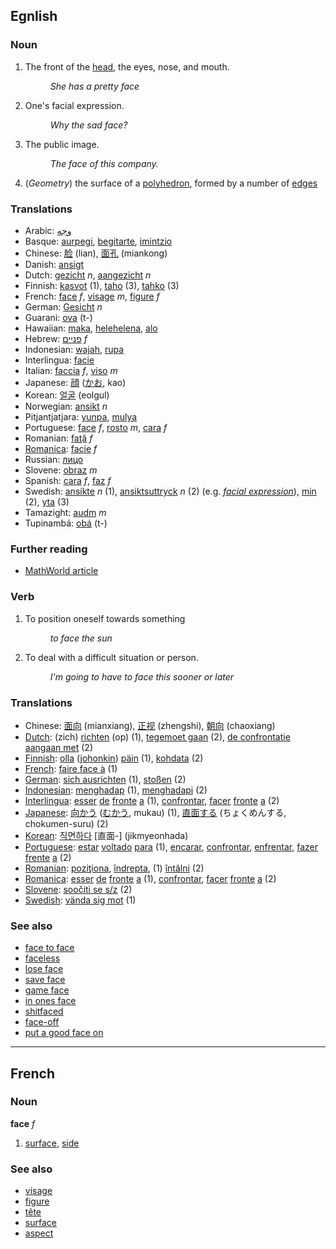 ==Egnlish==
=== Noun ===
# The front of the [[head]], the eyes, nose, and mouth.
#: ''She has a pretty face''
# One's facial expression.
#: ''Why the sad face?''
# The public image.
#: ''The face of this company.''
# (''Geometry'') the surface of a [[polyhedron]], formed by a number of [[edge]]s

=== Translations ===
*Arabic: [[وجه]]
*Basque: [[aurpegi]], [[begitarte]], [[imintzio]]
*Chinese: [[脸]] (lian), [[面孔]] (miankong)
*Danish: [[ansigt]]
*Dutch: [[gezicht]] ''n'', [[aangezicht]] ''n''
*Finnish: [[kasvot]] (1), [[taho]] (3), [[tahko]] (3)
*French: [[face#French|face]] ''f'', [[visage]] ''m'', [[figure#French|figure]] ''f''
*German: [[Gesicht]] ''n''
*Guarani: [[ova]] (t-)
*Hawaiian: [[maka]], [[helehelena]], [[alo]]
*Hebrew: [[פניים]] ''f''
*Indonesian: [[wajah]], [[rupa]]
*Interlingua: [[facie]]
*Italian: [[faccia]] ''f'', [[viso]] ''m''
*Japanese: [[顔]] ([[かお]], kao)
*Korean: [[얼굴]] (eolgul)
*Norwegian: [[ansikt]] ''n''
*Pitjantjatjara: [[yunpa]], [[mulya]]
*Portuguese: [[face]] ''f'', [[rosto]] ''m'', [[cara]] ''f''
*Romanian: [[faţă]] ''f''
*[[Romanica]]: [[facie]] ''f''
*Russian: [[лицо]]
*Slovene: [[obraz]] ''m''
*Spanish: [[cara]] ''f'', [[faz]] ''f''
*Swedish: [[ansikte]] ''n'' (1), [[ansiktsuttryck]] ''n'' (2) (e.g. ''[[facial expression]]''), [[min]] (2), [[yta]] (3)
*Tamazight: [[audm]] ''m''
*Tupinambá: [[obá]] (t-)

===Further reading===
*[http://mathworld.wolfram.com/Face.html MathWorld article]

=== Verb ===
# To position oneself towards something
#: ''to face the sun''
# To deal with a difficult situation or person.
#: ''I'm going to have to face this sooner or later''


=== Translations ===
*Chinese: [[面向]] (mianxiang), [[正视]] (zhengshi), [[朝向]] (chaoxiang)
*[[Dutch]]: (zich) [[richten]] (op) (1), [[tegemoet gaan]] (2), [[de confrontatie aangaan met]] (2)
*[[Finnish]]: [[olla]] ([[jokin|johonkin]]) [[päin]] (1), [[kohdata]] (2)
*[[French]]: [[faire face à]] (1)
*[[German]]: [[sich ausrichten]] (1), [[stoßen]] (2)
*[[Indonesian]]: [[hadap|menghadap]] (1), [[hadap|menghadapi]] (2)
*[[Interlingua]]: [[esser]] [[de]] [[fronte]] [[a]] (1), [[confrontar]], [[facer]] [[fronte]] [[a]] (2)
*[[Japanese]]: [[向かう]] ([[むかう]], mukau) (1), [[直面する]] (ちょくめんする, chokumen-suru) (2)
*[[Korean]]: [[직면하다]] [直面-] (jikmyeonhada)
*[[Portuguese]]: [[estar]] [[voltar|voltado]] [[para]] (1), [[encarar]], [[confrontar]], [[enfrentar]], [[fazer]] [[frente]] [[a]] (2)
*[[Romanian]]: [[poziţiona]], [[îndrepta]], (1) [[întâlni]] (2)
*[[Romanica]]: [[esser]] [[de]] [[fronte]] [[a]] (1), [[confrontar]], [[facer]] [[fronte]] [[a]] (2)
*[[Slovene]]: [[soočiti se s/z]] (2)
*[[Swedish]]: [[vända sig mot]] (1)

===See also===
*[[face to face]]
*[[faceless]]
*[[lose face]]
*[[save face]]
*[[game face]]
*[[in ones face]]
*[[shitfaced]]
*[[face-off]]
*[[put a good face on]]
----

==French==
===Noun===
'''face''' ''f''

# [[surface]], [[side]]

===See also===
*[[visage]]
*[[figure#French|figure]]
*[[tête]]
*[[surface#French|surface]]
*[[aspect]]